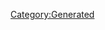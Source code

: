 {{Texts/Music
 |ID=6
 |MusicName=ニンジーン Loves you yeah!
 |OfficialName=ニンジーン Loves you yeah!
 |VocalName=ランカ・リー＝中島愛
 |VocalNameLF=ランカ・リー＝中島愛
 |Description=作品：マクロスF<br/><br/>歌手：ランカ・リー＝中島愛<br/><br/>作詞：一倉宏<br/>作曲：菅野よう子
 |BuyURL=https://recochoku.jp/song/S20154467/single?ds=34295882
 |StoryDesc=大好きな歌を歌うため、憧れのシェリルに近づくために<br/>デビューしたてのランカはさまざまな仕事をこなす。しかし<br/>その仕事は夢に見たものとは程遠いものばかりだった。<br/><br/>とあるショッピングモールの片隅でニンジンの被り物を<br/>被ったランカは、一生懸命、CMソングを歌う。
 |StoryTitle=「7種のビタミン大集合！」
 |BannerId=3
 |AnmStoreURL=https://anime.dmkt-sp.jp/animestore/ci_pc?workId=20494
}}
[[Category:Generated]]
